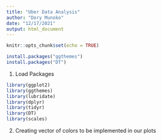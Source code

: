 ---
title: "Uber Data Analysis"
author: "Dory Munoko"
date: "12/17/2021"
output: html_document
---

```{r setup, include=FALSE}
knitr::opts_chunk$set(echo = TRUE)
```

```{r}
install.packages("ggthemes")
install.packages("DT")
```

1. Load Packages
```{r}
library(ggplot2)
library(ggthemes)
library(lubridate)
library(dplyr)
library(tidyr)
library(DT)
library(scales)
```

2. Creating vector of colors to be implemented in our plots









